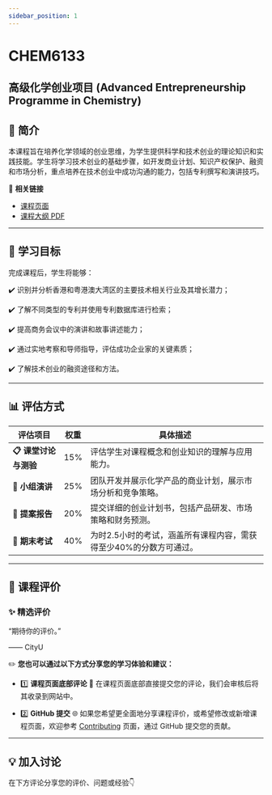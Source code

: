 ```yaml
---
sidebar_position: 1
---
```


# CHEM6133
## 高级化学创业项目 (Advanced Entrepreneurship Programme in Chemistry)

## **📘 简介**
本课程旨在培养化学领域的创业思维，为学生提供科学和技术创业的理论知识和实践技能。学生将学习技术创业的基础步骤，如开发商业计划、知识产权保护、融资和市场分析，重点培养在技术创业中成功沟通的能力，包括专利撰写和演讲技巧。

🔗 **相关链接**
- [课程页面](https://www.cityu.edu.hk/catalogue/pg/202425/course/CHEM6133.htm)
- [课程大纲 PDF](https://www.cityu.edu.hk/catalogue/pg/202425/course/CHEM6133.pdf)

---

## **🎯 学习目标**

完成课程后，学生将能够：

✔️ 识别并分析香港和粤港澳大湾区的主要技术相关行业及其增长潜力；

✔️ 了解不同类型的专利并使用专利数据库进行检索；

✔️ 提高商务会议中的演讲和故事讲述能力；

✔️ 通过实地考察和导师指导，评估成功企业家的关键素质；

✔️ 了解技术创业的融资途径和方法。

---

## **📊 评估方式**

| **评估项目**              | **权重** | **具体描述**                                                                                       |
|--------------------------|---------|---------------------------------------------------------------------------------------------------|
| **📋 课堂讨论与测验**       | 15%      | 评估学生对课程概念和创业知识的理解与应用能力。                                                       |
| **📂 小组演讲**           | 25%      | 团队开发并展示化学产品的商业计划，展示市场分析和竞争策略。                                               |
| **📂 提案报告**           | 20%      | 提交详细的创业计划书，包括产品研发、市场策略和财务预测。                                                |
| **📝 期末考试**           | 40%      | 为时2.5小时的考试，涵盖所有课程内容，需获得至少40%的分数方可通过。                                         |

---

## **💬 课程评价**

### ✨ **精选评价**
<div className={commentStyles.commentBox}>
    <p className={commentStyles.commentText}>
        “期待你的评价。”
    </p>
    <p className={commentStyles.commentAuthor}>—— CityU</p>
</div>

✏️ **您也可以通过以下方式分享您的学习体验和建议：**

- 1️⃣ **课程页面底部评论**
💬 在课程页面底部直接提交您的评论，我们会审核后将其收录到网站中。

- 2️⃣ **GitHub 提交**
🌐 如果您希望更全面地分享课程评价，或希望修改或新增课程页面，欢迎参考 [Contributing](https://penjc.github.io/cityU-navigator/contributing) 页面，通过 GitHub 提交您的贡献。

---

## **💡 加入讨论**

在下方评论分享您的评价、问题或经验👇
<Utterances />
